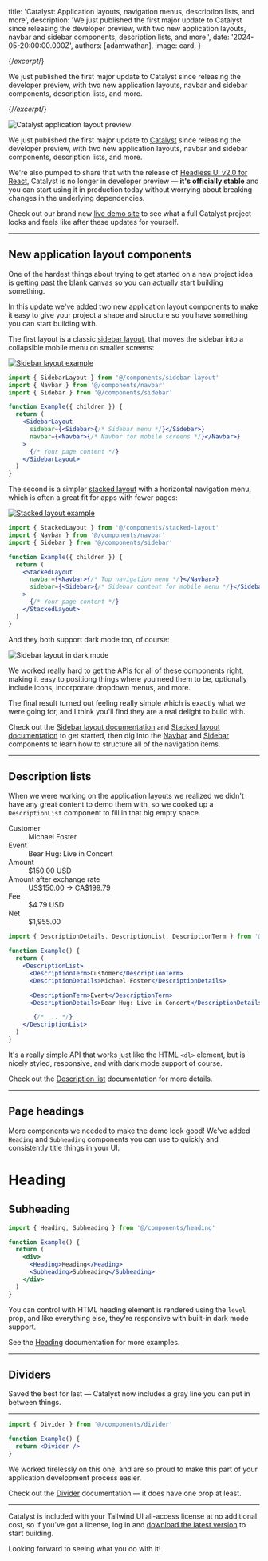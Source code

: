 
  title: 'Catalyst: Application layouts, navigation menus, description lists, and more',
  description: 'We just published the first major update to Catalyst since releasing the developer preview, with two new application layouts, navbar and sidebar components, description lists, and more.',
  date: '2024-05-20:00:00.000Z',
  authors: [adamwathan],
  image: card,
}

{/*excerpt*/}

We just published the first major update to Catalyst since releasing the developer preview, with two new application layouts, navbar and sidebar components, description lists, and more.

{/*/excerpt*/}

![Catalyst application layout preview](./catalyst-header.jpg)

We just published the first major update to [Catalyst](https://tailwindui.com/templates/catalyst) since releasing the developer preview, with two new application layouts, navbar and sidebar components, description lists, and more.

We're also pumped to share that with the release of [Headless UI v2.0 for React](/blog/headless-ui-v2), Catalyst is no longer in developer preview — **it's officially stable** and you can start using it in production today without worrying about breaking changes in the underlying dependencies.

Check out our brand new [live demo site](https://catalyst.tailwindui.com/demo) to see what a full Catalyst project looks and feels like after these updates for yourself.

---

## New application layout components

One of the hardest things about trying to get started on a new project idea is getting past the blank canvas so you can actually start building something.

In this update we've added two new application layout components to make it easy to give your project a shape and structure so you have something you can start building with.

The first layout is a classic [sidebar layout](https://catalyst.tailwindui.com/docs/sidebar-layout), that moves the sidebar into a collapsible mobile menu on smaller screens:

<div className="mb-0">

[![Sidebar layout example](./sidebar-layout.jpg)](https://catalyst.tailwindui.com/demos/sidebar)

</div>

```jsx  {{ style: 'plain' }}
import { SidebarLayout } from '@/components/sidebar-layout'
import { Navbar } from '@/components/navbar'
import { Sidebar } from '@/components/sidebar'

function Example({ children }) {
  return (
    <SidebarLayout
      sidebar={<Sidebar>{/* Sidebar menu */}</Sidebar>}
      navbar={<Navbar>{/* Navbar for mobile screens */}</Navbar>}
    >
      {/* Your page content */}
    </SidebarLayout>
  )
}
```

The second is a simpler [stacked layout](https://catalyst.tailwindui.com/docs/stacked-layout) with a horizontal navigation menu, which is often a great fit for apps with fewer pages:

<div className="mb-0">

[![Stacked layout example](./stacked-layout.jpg)](https://catalyst.tailwindui.com/demos/stacked)

</div>

```jsx  {{ style: 'plain' }}
import { StackedLayout } from '@/components/stacked-layout'
import { Navbar } from '@/components/navbar'
import { Sidebar } from '@/components/sidebar'

function Example({ children }) {
  return (
    <StackedLayout
      navbar={<Navbar>{/* Top navigation menu */}</Navbar>}
      sidebar={<Sidebar>{/* Sidebar content for mobile menu */}</Sidebar>}
    >
      {/* Your page content */}
    </StackedLayout>
  )
}
```

And they both support dark mode too, of course:

![Sidebar layout in dark mode](./layout-dark-mode.jpg)

We worked really hard to get the APIs for all of these components right, making it easy to positiong things where you need them to be, optionally include icons, incorporate dropdown menus, and more.

The final result turned out feeling really simple which is exactly what we were going for, and I think you'll find they are a real delight to build with.

Check out the [Sidebar layout documentation](https://catalyst.tailwindui.com/docs/sidebar-layout) and [Stacked layout documentation](https://catalyst.tailwindui.com/docs/stacked-layout) to get started, then dig into the [Navbar](https://catalyst.tailwindui.com/docs/navbar) and [Sidebar](https://catalyst.tailwindui.com/docs/sidebar) components to learn how to structure all of the navigation items.

---

## Description lists

When we were working on the application layouts we realized we didn't have any great content to demo them with, so we cooked up a `DescriptionList` component to fill in that big empty space.

<Example p='none'>
  <div class="bg-white p-8 dark:bg-slate-900">
    <dl
      class="grid grid-cols-1 text-base/6 sm:grid-cols-[min(50%,theme(spacing.80))_auto] sm:text-sm/6"
    >
      <dt
        class="col-start-1 border-t border-zinc-950/5 dark:border-white/5 pt-3 text-zinc-500 first:border-none sm:border-t sm:border-zinc-950/5 sm:dark:border-white/5 sm:py-3 dark:text-zinc-400"
      >
        Customer
      </dt>
      <dd
        class="pb-3 pt-1 text-zinc-950 sm:border-t sm:border-zinc-950/5 sm:dark:border-white/5 sm:py-3 dark:text-white sm:[&:nth-child(2)]:border-none"
      >
        Michael Foster
      </dd>
      <dt
        class="col-start-1 border-t border-zinc-950/5 dark:border-white/5 pt-3 text-zinc-500 first:border-none sm:border-t sm:border-zinc-950/5 sm:dark:border-white/5 sm:py-3 dark:text-zinc-400"
      >
        Event
      </dt>
      <dd
        class="pb-3 pt-1 text-zinc-950 sm:border-t sm:border-zinc-950/5 sm:dark:border-white/5 sm:py-3 dark:text-white sm:[&:nth-child(2)]:border-none"
      >
        Bear Hug: Live in Concert
      </dd>
      <dt
        class="col-start-1 border-t border-zinc-950/5 dark:border-white/5 pt-3 text-zinc-500 first:border-none sm:border-t sm:border-zinc-950/5 sm:dark:border-white/5 sm:py-3 dark:text-zinc-400"
      >
        Amount
      </dt>
      <dd
        class="pb-3 pt-1 text-zinc-950 sm:border-t sm:border-zinc-950/5 sm:dark:border-white/5 sm:py-3 dark:text-white sm:[&:nth-child(2)]:border-none"
      >
        $150.00 USD
      </dd>
      <dt
        class="col-start-1 border-t border-zinc-950/5 dark:border-white/5 pt-3 text-zinc-500 first:border-none sm:border-t sm:border-zinc-950/5 sm:dark:border-white/5 sm:py-3 dark:text-zinc-400"
      >
        Amount after exchange rate
      </dt>
      <dd
        class="pb-3 pt-1 text-zinc-950 sm:border-t sm:border-zinc-950/5 sm:dark:border-white/5 sm:py-3 dark:text-white sm:[&:nth-child(2)]:border-none"
      >
        US$150.00 → CA$199.79
      </dd>
      <dt
        class="col-start-1 border-t border-zinc-950/5 dark:border-white/5 pt-3 text-zinc-500 first:border-none sm:border-t sm:border-zinc-950/5 sm:dark:border-white/5 sm:py-3 dark:text-zinc-400"
      >
        Fee
      </dt>
      <dd
        class="pb-3 pt-1 text-zinc-950 sm:border-t sm:border-zinc-950/5 sm:dark:border-white/5 sm:py-3 dark:text-white sm:[&:nth-child(2)]:border-none"
      >
        $4.79 USD
      </dd>
      <dt
        class="col-start-1 border-t border-zinc-950/5 dark:border-white/5 pt-3 text-zinc-500 first:border-none sm:border-t sm:border-zinc-950/5 sm:dark:border-white/5 sm:py-3 dark:text-zinc-400"
      >
        Net
      </dt>
      <dd
        class="pb-3 pt-1 text-zinc-950 sm:border-t sm:border-zinc-950/5 sm:dark:border-white/5 sm:py-3 dark:text-white sm:[&:nth-child(2)]:border-none"
      >
        $1,955.00
      </dd>
    </dl>
  </div>
</Example>

```jsx  {{ style: 'plain' }}
import { DescriptionDetails, DescriptionList, DescriptionTerm } from '@/components/description-list'

function Example() {
  return (
    <DescriptionList>
      <DescriptionTerm>Customer</DescriptionTerm>
      <DescriptionDetails>Michael Foster</DescriptionDetails>

      <DescriptionTerm>Event</DescriptionTerm>
      <DescriptionDetails>Bear Hug: Live in Concert</DescriptionDetails>

       {/* ... */}
    </DescriptionList>
  )
}
```

It's a really simple API that works just like the HTML `<dl>` element, but is nicely styled, responsive, and with dark mode support of course.

Check out the [Description list](https://catalyst.tailwindui.com/docs/description-list) documentation for more details.

---

## Page headings

More components we needed to make the demo look good! We've added `Heading` and `Subheading` components you can use to quickly and consistently title things in your UI.

<Example p="none">
  <div class="p-8 bg-white dark:bg-zinc-900">
    <div>
      <h1 class="text-2xl/8 font-semibold text-zinc-950 sm:text-xl/8 dark:text-white">Heading</h1>
    </div>
    <div class="mt-4">
      <h2 class="text-base/7 font-semibold text-zinc-950 sm:text-sm/6 dark:text-white">Subheading</h2>
    </div>
  </div>
</Example>

```jsx  {{ style: 'plain' }}
import { Heading, Subheading } from '@/components/heading'

function Example() {
  return (
    <div>
      <Heading>Heading</Heading>
      <Subheading>Subheading</Subheading>
    </div>
  )
}
```

You can control with HTML heading element is rendered using the `level` prop, and like everything else, they're responsive with built-in dark mode support.


See the [Heading](https://catalyst.tailwindui.com/docs/heading) documentation for more examples.

---

## Dividers

Saved the best for last — Catalyst now includes a gray line you can put in between things.

<Example p="none">
  <div class="px-8 py-16 bg-white dark:bg-zinc-900">
    <hr class="w-full border-t border-zinc-950/10 dark:border-white/10" />
  </div>
</Example>

```jsx  {{ style: 'plain' }}
import { Divider } from '@/components/divider'

function Example() {
  return <Divider />
}
```

We worked tirelessly on this one, and are so proud to make this part of your application development process easier.

Check out the [Divider](https://catalyst.tailwindui.com/docs/divider) documentation — it does have one prop at least.

---

Catalyst is included with your Tailwind UI all-access license at no additional cost, so if you've got a license, log in and [download the latest version](https://tailwindui.com/templates/catalyst) to start building.

Looking forward to seeing what you do with it!